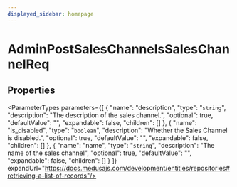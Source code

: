 ```yaml
---
displayed_sidebar: homepage
---
```



# AdminPostSalesChannelsSalesChannelReq

## Properties

<ParameterTypes parameters={[
  {
    "name": "description",
    "type": "`string`",
    "description": "The description of the sales channel.",
    "optional": true,
    "defaultValue": "",
    "expandable": false,
    "children": []
  },
  {
    "name": "is_disabled",
    "type": "`boolean`",
    "description": "Whether the Sales Channel is disabled.",
    "optional": true,
    "defaultValue": "",
    "expandable": false,
    "children": []
  },
  {
    "name": "name",
    "type": "`string`",
    "description": "The name of the sales channel",
    "optional": true,
    "defaultValue": "",
    "expandable": false,
    "children": []
  }
]} expandUrl="https://docs.medusajs.com/development/entities/repositories#retrieving-a-list-of-records"/>
